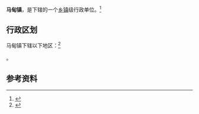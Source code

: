 {{中国乡级行政区|32/08/03/103/000}}

'''马甸镇'''，是{{PRC admin/fullname|32/08/03/103/000|3}}下辖的一个[[乡镇|乡镇]]级行政单位。<ref>{{PRC admin/ref sgc|{{PRC admin/parent|32/08/03/103/000}}}}</ref>

== 行政区划 ==

马甸镇下辖以下地区：<ref>{{PRC admin/ref sgc|32/08/03/103/000}}</ref>

{{PRC admin/children|32/08/03/103/000}}。

== 参考资料 ==

{{reflist}}

{{行政区划小作品}}
{{PRC admin/navcat|32/08/03/103/000}}